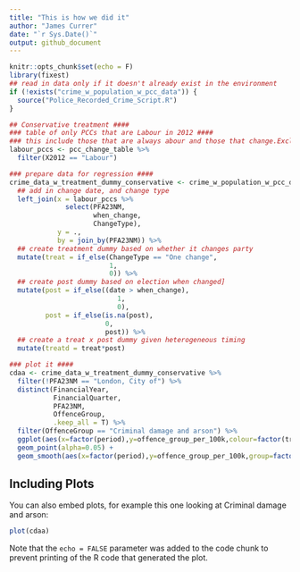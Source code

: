 ```yaml
---
title: "This is how we did it"
author: "James Currer"
date: "`r Sys.Date()`"
output: github_document
---
```


```r
knitr::opts_chunk$set(echo = F)
library(fixest)
## read in data only if it doesn't already exist in the environment
if (!exists("crime_w_population_w_pcc_data")) {
  source("Police_Recorded_Crime_Script.R")
}

## Conservative treatment ####
### table of only PCCs that are Labour in 2012 ####
### this include those that are always abour and those that change.Excluding 2024 election they all happen to move to Conservative
labour_pccs <- pcc_change_table %>% 
  filter(X2012 == "Labour")

### prepare data for regression ####
crime_data_w_treatment_dummy_conservative <- crime_w_population_w_pcc_data %>% 
  ## add in change date, and change type
  left_join(x = labour_pccs %>% 
              select(PFA23NM,
                     when_change,
                     ChangeType),
            y = .,
            by = join_by(PFA23NM)) %>% 
  ## create treatment dummy based on whether it changes party
  mutate(treat = if_else(ChangeType == "One change",
                         1,
                         0)) %>% 
  ## create post dummy based on election when changed]
  mutate(post = if_else((date > when_change),
                           1,
                           0),
         post = if_else(is.na(post),
                        0,
                        post)) %>% 
  ## create a treat x post dummy given heterogeneous timing
  mutate(treatd = treat*post)

### plot it ####
cdaa <- crime_data_w_treatment_dummy_conservative %>%
  filter(!PFA23NM == "London, City of") %>% 
  distinct(FinancialYear,
           FinancialQuarter,
           PFA23NM,
           OffenceGroup,
           .keep_all = T) %>% 
  filter(OffenceGroup == "Criminal damage and arson") %>% 
  ggplot(aes(x=factor(period),y=offence_group_per_100k,colour=factor(treatd))) + 
  geom_point(alpha=0.05) + 
  geom_smooth(aes(x=factor(period),y=offence_group_per_100k,group=factor(treatd)),formula = y~x, method="lm") + theme_bw()
```

## Including Plots

You can also embed plots, for example this one looking at Criminal damage and arson:

```r
plot(cdaa)
```

Note that the `echo = FALSE` parameter was added to the code chunk to prevent printing of the R code that generated the plot.
